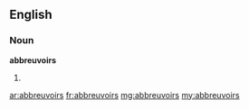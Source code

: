 ==English==

===Noun===
'''abbreuvoirs'''

# {{plural of|abbreuvoir}}

[[ar:abbreuvoirs]]
[[fr:abbreuvoirs]]
[[mg:abbreuvoirs]]
[[my:abbreuvoirs]]